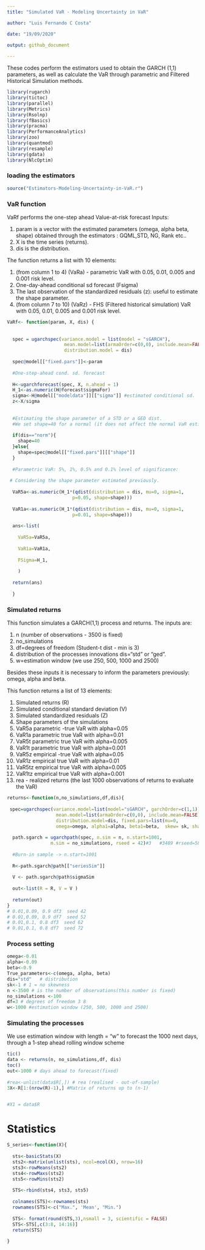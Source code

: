 ```yaml
---
title: "Simulated VaR - Modeling Uncertainty in VaR"

author: "Luis Fernando C Costa"

date: "19/09/2020"

output: github_document
  
---
```


These codes perform the estimators used to obtain the GARCH (1,1) parameters, as well as calculate the VaR through parametric and Filtered Historical Simulation methods.  

```r
library(rugarch)
library(tictoc)
library(parallel)
library(Metrics)
library(Rsolnp)
library(fBasics)
library(pracma)
library(PerformanceAnalytics)
library(zoo)
library(quantmod)
library(resample)
library(gdata)
library(NlcOptim)
```
### loading the estimators
```r

source("Estimators-Modeling-Uncertainty-in-VaR.r")

```

### VaR function 

VaRf performs the one-step ahead Value-at-risk forecast
Inputs:

1. param is a vector with the estimated parameters (omega, alpha beta, shape) 
 obtained through the estimators : GQML,STD, NG, Rank etc..
2. X is the time series (returns).
3. dis is the distribution. 

The function returns a list with 10 elements:

1. (from column 1 to 4) (VaRa) - parametric VaR with 0.05, 0.01, 0.005 and 0.001 risk level.
2.  One-day-ahead conditional sd forecast (Fsigma)
3.  The last observation of the standardized residuals (z): useful to estimate 
the shape parameter.
4. (from column 7 to 10) (VaRz) - FHS (Filtered historical simulation) VaR with 0.05,
0.01, 0.005 and 0.001 risk level.

```r

VaRf<- function(param, X, dis) {
  
  
  spec = ugarchspec(variance.model = list(model = "sGARCH"),
                     mean.model=list(armaOrder=c(0,0), include.mean=FALSE),
                     distribution.model = dis)
  
  spec@model[["fixed.pars"]]<-param
  
  #One-step-ahead cond. sd. forecast
  
  H<-ugarchforecast(spec, X, n.ahead = 1)
  H_1<-as.numeric(H@forecast$sigmaFor)
  sigma<-H@model[["modeldata"]][["sigma"]] #estimated conditional sd.
  z<-X/sigma
  
  
  #Estimating the shape parameter of a STD or a GED dist.
  #We set shape=40 for a normal (it does not affect the normal VaR estimation)
  
  if(dis=="norm"){
    shape=40
  }else{
    shape=spec@model[["fixed.pars"]][["shape"]]
  }
  
  #Parametric VaR: 5%, 1%, 0.5% and 0.1% level of significance:
  
 # Considering the shape parameter estimated previously.
  
  VaR5a<-as.numeric(H_1*(qdist(distribution = dis, mu=0, sigma=1, 
                        p=0.05, shape=shape)))
  
  VaR1a<-as.numeric(H_1*(qdist(distribution = dis, mu=0, sigma=1,
                        p=0.01, shape=shape)))
  
  ans<-list(
    
    VaR5a=VaR5a,
    
    VaR1a=VaR1a,
    
    FSigma=H_1,
    
    )
  
  return(ans)
  
  }
```

### Simulated returns

This function simulates a GARCH(1,1) process and returns.
The inputs are: 

1. n (number of observations - 3500 is fixed)
2. no_simulations
3. df=degrees of freedom (Student-t dist - min is 3)
5. distribution of the processes innovations dis="std" or "ged".
6. w=estimation window (we use 250, 500, 1000 and 2500)

Besides these inputs it is necessary to inform the parameters previously: omega, alpha and beta.

This function returns a list of 13 elements:

1.  Simulated returns (R)
2.  Simulated conditional standard deviation (V)
3.  Simulated standardized residuals (Z)
4.  Shape parameters of the simulations
5.  VaR5a parametric -true VaR with alpha=0.05
6.  VaR1a parametric true VaR with alpha=0.01
7.  VaR5t parametric true VaR with alpha=0.005
8.  VaR1t parametric true VaR with alpha=0.001
9.  VaR5z empirical -true VaR with alpha=0.05
10. VaR1z empirical true VaR with alpha=0.01
11. VaR5tz empirical true VaR with alpha=0.005
12. VaR1tz empirical true VaR with alpha=0.001
13. rea - realized returns (the last 1000 observations of returns to evaluate the VaR)

```r


returns<-function(n,no_simulations,df,dis){
  
 spec=ugarchspec(variance.model=list(model="sGARCH", garchOrder=c(1,1)),
                  mean.model=list(armaOrder=c(0,0), include.mean=FALSE), 
                  distribution.model=dis, fixed.pars=list(mu=0,
                  omega=omega, alpha1=alpha, beta1=beta,  skew= sk, shape=df))
  
  path.sgarch = ugarchpath(spec, n.sim = n, n.start=1001,
                m.sim = no_simulations, rseed = 42)#3   #3489 #rseed=589, 3478
  
  #Burn-in sample -> n.start=1001
  
  R<-path.sgarch@path[["seriesSim"]]
  
  V <- path.sgarch@path$sigmaSim
  
  out<-list(R = R, V = V )
  
  return(out)
}
# 0.01,0.09, 0.9 df3  seed 42
# 0.01,0.09, 0.9 df7  seed 52
# 0.01,0.1, 0.8 df3  seed 62
# 0.01,0.1, 0.8 df7  seed 72

```

### Process setting
```r

omega<-0.01  
alpha<-0.09 
beta<-0.9 
True_parameters<-c(omega, alpha, beta)
dis="std"   # distribution 
sk<-1 # 1 = no skewness 
n <-3500 # is the number of observations(this number is fixed)
no_simulations <-100
df=3 # degrees of freedom 3 8 
w<-1000 #estimation window (250, 500, 1000 and 2500)
```

### Simulating the processes 
We use estimation window with length = "w" to forecast the 1000 next days, through a 1-step ahead rolling window scheme
```r

tic()
data <- returns(n, no_simulations,df, dis)
toc()
out<-1000 # days ahead to forecast(fixed)
 
#rea<-unlist(data$R[,]) # rea (realised - out-of-sample)
3X<-R[1:(nrow(R)-1),] #Matrix of returns up to (n-1)


#X1 = data$R
```
# Statistics
```r

S_series<-function(X){
  
  sts<-basicStats(X)
  sts2<-matrix(unlist(sts), ncol=ncol(X), nrow=16)
  sts3<-rowMeans(sts2)
  sts4<-rowMaxs(sts2)
  sts5<-rowMins(sts2)
  
  STS<-rbind(sts4, sts3, sts5)
  
  colnames(STS)<-rownames(sts)
  rownames(STS)<-c("Max.", 'Mean', "Min.")
  
  STS<- format(round(STS,3),nsmall = 3, scientific = FALSE)
  STS<-STS[,c(3:8, 14:16)]
  return(STS)
  
}

```
